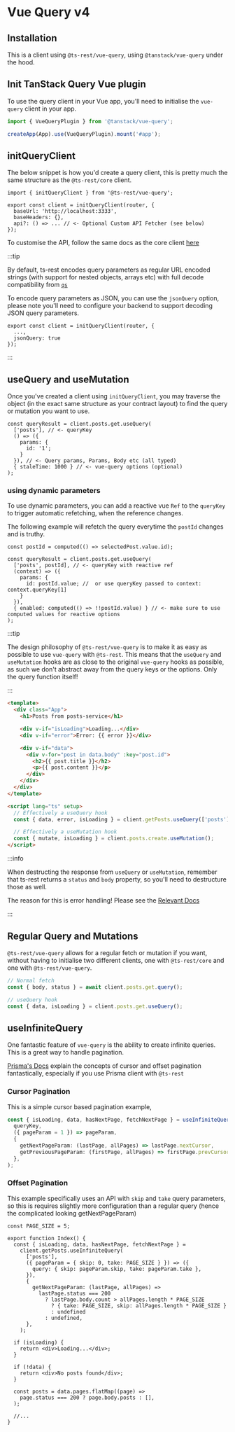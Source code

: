 
# Vue Query v4

## Installation

<InstallTabs packageName="@ts-rest/vue-query @tanstack/vue-query" />

This is a client using `@ts-rest/vue-query`, using `@tanstack/vue-query` under the hood.

## Init TanStack Query Vue plugin

To use the query client in your Vue app, you'll need to initialise the `vue-query` client in your app.

```ts
import { VueQueryPlugin } from '@tanstack/vue-query';

createApp(App).use(VueQueryPlugin).mount('#app');
```

## initQueryClient

The below snippet is how you'd create a query client, this is pretty much the same structure as the `@ts-rest/core` client.

```tsx
import { initQueryClient } from '@ts-rest/vue-query';

export const client = initQueryClient(router, {
  baseUrl: 'http://localhost:3333',
  baseHeaders: {},
  api?: () => ... // <- Optional Custom API Fetcher (see below)
});
```

To customise the API, follow the same docs as the core client [here](/docs/core/custom)

:::tip

By default, ts-rest encodes query parameters as regular URL encoded strings (with support for nested objects, arrays etc) with full decode compatibility from [`qs`](https://www.npmjs.com/package/qs)

To encode query parameters as JSON, you can use the `jsonQuery` option, please note you'll need to configure your backend to support decoding JSON query parameters.

```tsx
export const client = initQueryClient(router, {
  ...,
  jsonQuery: true
});

```

:::

## useQuery and useMutation

Once you've created a client using `initQueryClient`, you may traverse the object (in the exact same structure as your contract layout) to find the query or mutation you want to use.

```tsx
const queryResult = client.posts.get.useQuery(
  ['posts'], // <- queryKey
  () => ({
    params: {
      id: '1';
    }
  }), // <- Query params, Params, Body etc (all typed)
  { staleTime: 1000 } // <- vue-query options (optional)
);
```

### using dynamic parameters

To use dynamic parameters, you can add a reactive vue `Ref` to the `queryKey` to trigger automatic refetching, when the reference changes.

The following example will refetch the query everytime the `postId` changes and is truthy.

```tsx
const postId = computed(() => selectedPost.value.id);

const queryResult = client.posts.get.useQuery(
  ['posts', postId], // <- queryKey with reactive ref
  (context) => ({
    params: {
      id: postId.value; //  or use queryKey passed to context: context.queryKey[1]
    }
  }),
  { enabled: computed(() => !!postId.value) } // <- make sure to use computed values for reactive options
);
```

:::tip

The design philosophy of `@ts-rest/vue-query` is to make it as easy as possible to use `vue-query` with `@ts-rest`. This means that the `useQuery` and `useMutation` hooks are as close to the original `vue-query` hooks as possible, as such we don't abstract away from the query keys or the options. Only the query function itself!

:::

```html
<template>
  <div class="App">
    <h1>Posts from posts-service</h1>

    <div v-if="isLoading">Loading...</div>
    <div v-if="error">Error: {{ error }}</div>

    <div v-if="data">
      <div v-for="post in data.body" :key="post.id">
        <h2>{{ post.title }}</h2>
        <p>{{ post.content }}</p>
      </div>
    </div>
  </div>
</template>

<script lang="ts" setup>
  // Effectively a useQuery hook
  const { data, error, isLoading } = client.getPosts.useQuery(['posts']);

  // Effectively a useMutation hook
  const { mutate, isLoading } = client.posts.create.useMutation();
</script>
```

:::info

When destructing the response from `useQuery` or `useMutation`, remember that ts-rest returns a `status` and `body` property, so you'll need to destructure those as well.

The reason for this is error handling! Please see the [Relevant Docs](/docs/core/errors#client-error-typing)

:::

## Regular Query and Mutations

`@ts-rest/vue-query` allows for a regular fetch or mutation if you want, without having to initialise two different clients, one with `@ts-rest/core` and one with `@ts-rest/vue-query`.

```typescript
// Normal fetch
const { body, status } = await client.posts.get.query();

// useQuery hook
const { data, isLoading } = client.posts.get.useQuery();
```

## useInfiniteQuery

One fantastic feature of `vue-query` is the ability to create infinite queries. This is a great way to handle pagination.

[Prisma's Docs](https://www.prisma.io/docs/concepts/components/prisma-client/pagination) explain the concepts of cursor and offset pagination fantastically, especially if you use Prisma client with `@ts-rest`

### Cursor Pagination

This is a simple cursor based pagination example,

```typescript
const { isLoading, data, hasNextPage, fetchNextPage } = useInfiniteQuery(
  queryKey,
  ({ pageParam = 1 }) => pageParam,
  {
    getNextPageParam: (lastPage, allPages) => lastPage.nextCursor,
    getPreviousPageParam: (firstPage, allPages) => firstPage.prevCursor,
  },
);
```

### Offset Pagination

This example specifically uses an API with `skip` and `take` query parameters, so this is requires slightly more configuration than a regular query (hence the complicated looking getNextPageParam)

```tsx
const PAGE_SIZE = 5;

export function Index() {
  const { isLoading, data, hasNextPage, fetchNextPage } =
    client.getPosts.useInfiniteQuery(
      ['posts'],
      ({ pageParam = { skip: 0, take: PAGE_SIZE } }) => ({
        query: { skip: pageParam.skip, take: pageParam.take },
      }),
      {
        getNextPageParam: (lastPage, allPages) =>
          lastPage.status === 200
            ? lastPage.body.count > allPages.length * PAGE_SIZE
              ? { take: PAGE_SIZE, skip: allPages.length * PAGE_SIZE }
              : undefined
            : undefined,
      },
    );

  if (isLoading) {
    return <div>Loading...</div>;
  }

  if (!data) {
    return <div>No posts found</div>;
  }

  const posts = data.pages.flatMap((page) =>
    page.status === 200 ? page.body.posts : [],
  );

  //...
}
```
